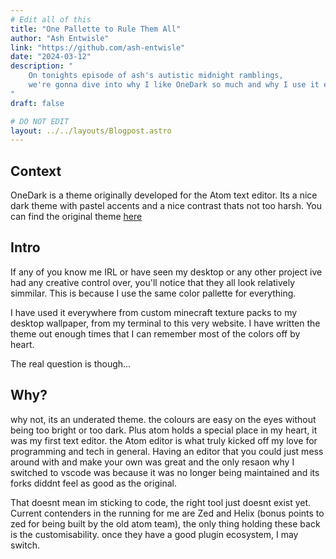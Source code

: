 ```yaml
---
# Edit all of this
title: "One Pallette to Rule Them All"
author: "Ash Entwisle"
link: "https://github.com/ash-entwisle"
date: "2024-03-12"
description: "
    On tonights episode of ash's autistic midnight ramblings, 
    we're gonna dive into why I like OneDark so much and why I use it everywhere.
"
draft: false

# DO NOT EDIT
layout: ../../layouts/Blogpost.astro
---
```



## Context

OneDark is a theme originally developed for the Atom text editor.
Its a nice dark theme with pastel accents and a nice contrast thats not too harsh.
You can find the original theme [here](https://github.com/atom/one-dark-syntax)

##  Intro

If any of you know me IRL or have seen my desktop or any other project ive had any creative control over,
you'll notice that they all look relatively simmilar. 
This is because I use the same color pallette for everything.

I have used it everywhere from custom minecraft texture packs
to my desktop wallpaper, from my terminal to this very website. 
I have written the theme out enough times that I can remember most of the colors off by heart. 

The real question is though... 

## Why?

why not, its an underated theme. 
the colours are easy on the eyes without being too bright or too dark. 
Plus atom holds a special place in my heart, it was my first text editor.
the Atom editor is what truly kicked off my love for programming and tech in general.
Having an editor that you could just mess around with and make your own was great 
and the only resaon why I switched to vscode was because it was no longer being maintained 
and its forks diddnt feel as good as the original. 

That doesnt mean im sticking to code, the right tool just doesnt exist yet. 
Current contenders in the running for me are Zed and Helix
(bonus points to zed for being built by the old atom team), 
the only thing holding these back is the customisability. 
once they have a good plugin ecosystem, I may switch.






